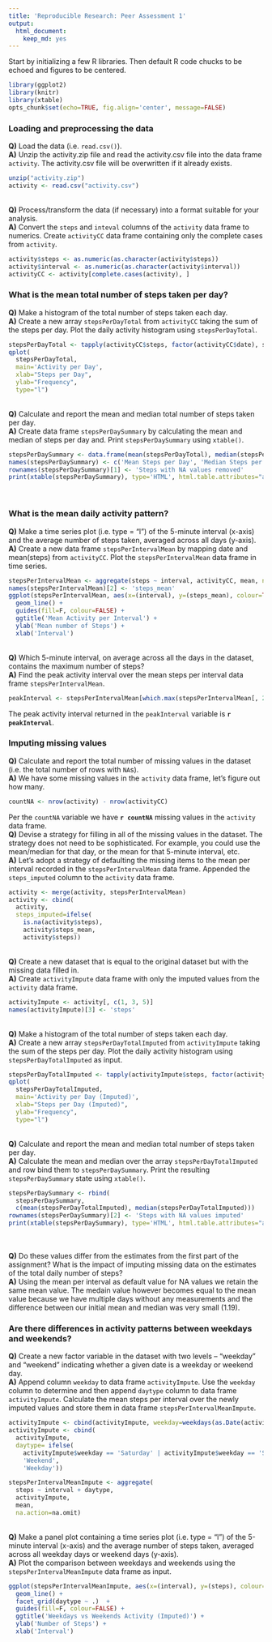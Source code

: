 ```yaml
---
title: 'Reproducible Research: Peer Assessment 1'
output:
  html_document:
    keep_md: yes
---
```


Start by initializing a few R libraries. Then default R code chucks to be echoed and figures to be centered.
```r
library(ggplot2)
library(knitr)
library(xtable)
opts_chunk$set(echo=TRUE, fig.align='center', message=FALSE)
```

### Loading and preprocessing the data
**Q)** Load the data (i.e. `read.csv()`).  
**A)** Unzip the activity.zip file and read the activity.csv file into the data frame `activity`. The activity.csv file will be overwritten if it already exists.
```r
unzip("activity.zip")
activity <- read.csv("activity.csv")
```
<br>
**Q)** Process/transform the data (if necessary) into a format suitable for your analysis.  
**A)** Convert the `steps` and `inteval` columns of the `activity` data frame to numerics. Create `activityCC` data frame containing only the complete cases from `activity`.
```r
activity$steps <- as.numeric(as.character(activity$steps))
activity$interval <- as.numeric(as.character(activity$interval))
activityCC <- activity[complete.cases(activity), ]
```

### What is the mean total number of steps taken per day?
**Q)** Make a histogram of the total number of steps taken each day.  
**A)** Create a new array `stepsPerDayTotal` from `activityCC` taking the sum of the steps per day. Plot the daily activity histogram using `stepsPerDayTotal`.
```r
stepsPerDayTotal <- tapply(activityCC$steps, factor(activityCC$date), sum, na.rm=T)
qplot(
  stepsPerDayTotal, 
  main='Activity per Day', 
  xlab="Steps per Day", 
  ylab="Frequency", 
  type="l")
```
<br>
**Q)** Calculate and report the mean and median total number of steps taken per day.  
**A)** Create data frame `stepsPerDaySummary` by calculating the mean and median of steps per day and. Print `stepsPerDaySummary` using `xtable()`.
```r
stepsPerDaySummary <- data.frame(mean(stepsPerDayTotal), median(stepsPerDayTotal))
names(stepsPerDaySummary) <- c('Mean Steps per Day', 'Median Steps per Day')
rownames(stepsPerDaySummary)[1] <- 'Steps with NA values removed'
print(xtable(stepsPerDaySummary), type='HTML', html.table.attributes="align='center', border='2px'")
```
<br>

### What is the mean daily activity pattern?
**Q)** Make a time series plot (i.e. type = "l") of the 5-minute interval (x-axis) and the average number of steps taken, averaged across all days (y-axis).  
**A)** Create a new data frame `stepsPerIntervalMean` by mapping date and mean(steps) from `activityCC`. Plot the `stepsPerIntervalMean` data frame in time series.
```r
stepsPerIntervalMean <- aggregate(steps ~ interval, activityCC, mean, na.action=na.omit)
names(stepsPerIntervalMean)[2] <- 'steps_mean'
ggplot(stepsPerIntervalMean, aes(x=(interval), y=(steps_mean), colour=TRUE), guide=FALSE) +
  geom_line() + 
  guides(fill=F, colour=FALSE) +
  ggtitle('Mean Activity per Interval') +
  ylab('Mean number of Steps') + 
  xlab('Interval')
```
<br>
**Q)** Which 5-minute interval, on average across all the days in the dataset, contains the maximum number of steps?  
**A)** Find the peak activity interval over the mean steps per interval data frame `stepsPerIntervalMean`.
```r
peakInterval <- stepsPerIntervalMean[which.max(stepsPerIntervalMean[, 2]), ]$interval
```
The peak activity interval returned in the `peakInterval` variable is **`r peakInterval`**.
 
### Imputing missing values
**Q)** Calculate and report the total number of missing values in the dataset (i.e. the total number of rows with `NA`s).  
**A)** We have some missing values in the `activity` data frame, let's figure out how many.
```r
countNA <- nrow(activity) - nrow(activityCC)
```
Per the `countNA` variable we have **`r countNA`** missing values in the `activity` data frame.
<br>
**Q)** Devise a strategy for filling in all of the missing values in the dataset. The strategy does not need to be sophisticated. For example, you could use the mean/median for that day, or the mean for that 5-minute interval, etc.  
**A)** Let's adopt a strategy of defaulting the missing items to the mean per interval recorded in the `stepsPerIntervalMean` data frame. Appended the `steps_imputed` column to the `activity` data frame.
```r
activity <- merge(activity, stepsPerIntervalMean)
activity <- cbind(
  activity, 
  steps_imputed=ifelse(
    is.na(activity$steps), 
    activity$steps_mean,
    activity$steps))
```
<br>
**Q)** Create a new dataset that is equal to the original dataset but with the missing data filled in.  
**A)** Create `activityImpute` data frame with only the imputed values from the `activity` data frame.
```r
activityImpute <- activity[, c(1, 3, 5)]
names(activityImpute)[3] <- 'steps'
```
<br>
**Q)** Make a histogram of the total number of steps taken each day.  
**A)** Create a new array `stepsPerDayTotalImputed` from `activityImpute` taking the sum of the steps per day. Plot the daily activity histogram using `stepsPerDayTotalImputed` as input.
```r
stepsPerDayTotalImputed <- tapply(activityImpute$steps, factor(activityImpute$date), sum, na.rm=T)
qplot(
  stepsPerDayTotalImputed, 
  main='Activity per Day (Imputed)', 
  xlab="Steps per Day (Imputed)", 
  ylab="Frequency", 
  type="l")
```
<br>
**Q)** Calculate and report the mean and median total number of steps taken per day.  
**A)** Calculate the mean and median over the array `stepsPerDayTotalImputed` and row bind them to `stepsPerDaySummary`. Print the resulting `stepsPerDaySummary` state using `xtable()`.
```r
stepsPerDaySummary <- rbind(
  stepsPerDaySummary, 
  c(mean(stepsPerDayTotalImputed), median(stepsPerDayTotalImputed)))
rownames(stepsPerDaySummary)[2] <- 'Steps with NA values imputed'
print(xtable(stepsPerDaySummary), type='HTML', html.table.attributes="align='center', border='2px'")
```
<br>
<br>
**Q)** Do these values differ from the estimates from the first part of the assignment? What is the impact of imputing missing data on the estimates of the total daily number of steps?  
**A)** Using the mean per interval as default value for NA values we retain the same mean value. The medain value however becomes equal to the mean value because we have multiple days without any measurements and the difference between our initial mean and median was very small (1.19).

### Are there differences in activity patterns between weekdays and weekends?
**Q)** Create a new factor variable in the dataset with two levels – “weekday” and “weekend” indicating whether a given date is a weekday or weekend day.  
**A)** Append column `weekday` to data frame `activityImpute`. Use the `weekday` column to determine and then append `daytype` column to data frame `activityImpute`. Calculate the mean steps per interval over the newly imputed values and store them in data frame `stepsPerIntervalMeanImpute`.
```r
activityImpute <- cbind(activityImpute, weekday=weekdays(as.Date(activityImpute$date)))
activityImpute <- cbind(
  activityImpute, 
  daytype= ifelse(
    activityImpute$weekday == 'Saturday' | activityImpute$weekday == 'Sunday',
    'Weekend', 
    'Weekday'))

stepsPerIntervalMeanImpute <- aggregate(
  steps ~ interval + daytype, 
  activityImpute, 
  mean, 
  na.action=na.omit)
```
<br>
**Q)** Make a panel plot containing a time series plot (i.e. type = "l") of the 5-minute interval (x-axis) and the average number of steps taken, averaged across all weekday days or weekend days (y-axis).  
**A)** Plot the comparison between weekdays and weekends using the `stepsPerIntervalMeanImpute` data frame as input.
```r
ggplot(stepsPerIntervalMeanImpute, aes(x=(interval), y=(steps), colour=daytype), guide=FALSE) +
  geom_line() + 
  facet_grid(daytype ~ .)  + 
  guides(fill=F, colour=FALSE) +
  ggtitle('Weekdays vs Weekends Activity (Imputed)') +
  ylab('Number of Steps') + 
  xlab('Interval')  
```